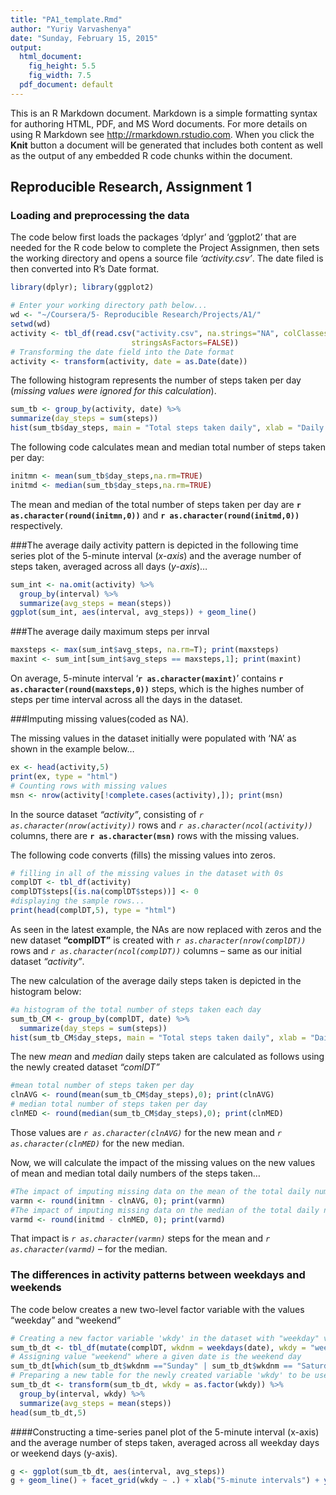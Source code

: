 ```yaml
---
title: "PA1_template.Rmd"
author: "Yuriy Varvashenya"
date: "Sunday, February 15, 2015"
output:
  html_document:
    fig_height: 5.5
    fig_width: 7.5
  pdf_document: default
---
```


This is an R Markdown document. Markdown is a simple formatting syntax for authoring HTML, PDF, and MS Word documents. For more details on using R Markdown see <http://rmarkdown.rstudio.com>. When you click the **Knit** button a document will be generated that includes both content as well as the output of any embedded R code chunks within the document.

## Reproducible Research, Assignment 1

### Loading and preprocessing the data

The code below first loads the packages 'dplyr' and 'ggplot2' that are needed for the R code below to complete the Project Assignmen, then sets the working directory and opens a source file *'activity.csv'*. The date filed is then converted into R's Date format.

```r
library(dplyr); library(ggplot2)
```
```r
# Enter your working directory path below...
wd <- "~/Coursera/5- Reproducible Research/Projects/A1/"
setwd(wd)
activity <- tbl_df(read.csv("activity.csv", na.strings="NA", colClasses = NA, quote = "\"", 
                           stringsAsFactors=FALSE))
# Transforming the date field into the Date format
activity <- transform(activity, date = as.Date(date))
```

The following histogram represents the number of steps taken per day (*missing values were ignored for this calculation*).

```r
sum_tb <- group_by(activity, date) %>%
summarize(day_steps = sum(steps))
hist(sum_tb$day_steps, main = "Total steps taken daily", xlab = "Daily Steps", col = "green")
```

The following code calculates mean and median total number of steps taken per day:
```r
initmn <- mean(sum_tb$day_steps,na.rm=TRUE)
initmd <- median(sum_tb$day_steps,na.rm=TRUE)
```

The mean and median of the total number of steps taken per day are __`r as.character(round(initmn,0))`__ and __`r as.character(round(initmd,0))`__ respectively.


###The average daily activity pattern
is depicted in the following time series plot of the 5-minute interval (*x-axis*) and the average number of steps taken, averaged across all days (*y-axis*)...
```r
sum_int <- na.omit(activity) %>%
  group_by(interval) %>%
  summarize(avg_steps = mean(steps))
ggplot(sum_int, aes(interval, avg_steps)) + geom_line()
```


###The average daily maximum steps per inrval
```r
maxsteps <- max(sum_int$avg_steps, na.rm=T); print(maxsteps)
maxint <- sum_int[sum_int$avg_steps == maxsteps,1]; print(maxint)
```

On average, 5-minute interval '__`r as.character(maxint)`__' contains __`r as.character(round(maxsteps,0))`__ steps, which is the highes number of steps per time interval across all the days in the dataset.


###Imputing missing values(coded as NA).

The missing values in the dataset initially were populated with 'NA' as shown in the example below...

```r
ex <- head(activity,5)
print(ex, type = "html")
# Counting rows with missing values
msn <- nrow(activity[!complete.cases(activity),]); print(msn)
```

In the source dataset *"activity"*, consisting of *`r as.character(nrow(activity))`* rows and *`r as.character(ncol(activity))`* columns,  there are **`r as.character(msn)`** rows with the missing values. 

The following code converts (fills) the missing values into zeros.

```r
# filling in all of the missing values in the dataset with 0s
complDT <- tbl_df(activity)
complDT$steps[(is.na(complDT$steps))] <- 0
#displaying the sample rows...
print(head(complDT,5), type = "html")
```

As seen in the latest example, the NAs are now replaced with zeros and the new dataset **"complDT"** is created with *`r as.character(nrow(complDT))`* rows and *`r as.character(ncol(complDT))`* columns -- same as our initial dataset *"activity"*.

The new calculation of the average daily steps taken is depicted in the histogram below:

```r
#a histogram of the total number of steps taken each day
sum_tb_CM <- group_by(complDT, date) %>%
  summarize(day_steps = sum(steps)) 
hist(sum_tb_CM$day_steps, main = "Total steps taken daily", xlab = "Daily Steps", col = "green")
```

The new *mean* and *median* daily steps taken are calculated as follows using the newly created dataset *"comlDT"*

```r
#mean total number of steps taken per day
clnAVG <- round(mean(sum_tb_CM$day_steps),0); print(clnAVG)
# median total number of steps taken per day
clnMED <- round(median(sum_tb_CM$day_steps),0); print(clnMED)
```

Those values are *`r as.character(clnAVG)`* for the new mean and *`r as.character(clnMED)`*  for the new median.

Now, we will calculate the impact of the missing values on the new values of mean and median total daily numbers of the steps taken...

```r
#The impact of imputing missing data on the mean of the total daily number of steps
varmn <- round(initmn - clnAVG, 0); print(varmn)
#The impact of imputing missing data on the median of the total daily number of steps
varmd <- round(initmd - clnMED, 0); print(varmd)
```

That impact is *`r as.character(varmn)`* steps for the mean and *`r as.character(varmd)`* -- for the median.


### The differences in activity patterns between weekdays and weekends

The code below creates a new two-level factor variable  with the values "weekday" and "weekend" 

```r
# Creating a new factor variable 'wkdy' in the dataset with "weekday" values
sum_tb_dt <- tbl_df(mutate(complDT, wkdnm = weekdays(date), wkdy = "weekday"))
# Assigning value "weekend" where a given date is the weekend day
sum_tb_dt[which(sum_tb_dt$wkdnm =="Sunday" | sum_tb_dt$wkdnm == "Saturday"), c("wkdy")] <- "weekend"
# Preparing a new table for the newly created variable 'wkdy' to be used as a factor in the plot
sum_tb_dt <- transform(sum_tb_dt, wkdy = as.factor(wkdy)) %>%
  group_by(interval, wkdy) %>%
  summarize(avg_steps = mean(steps))
head(sum_tb_dt,5)
```

####Constructing a time-series panel plot 
of the 5-minute interval (x-axis) and the average number of steps taken, averaged across all weekday days or weekend days (y-axis).

```r
g <- ggplot(sum_tb_dt, aes(interval, avg_steps)) 
g + geom_line() + facet_grid(wkdy ~ .) + xlab("5-minute intervals") + ylab("AVG steps taken")
```


